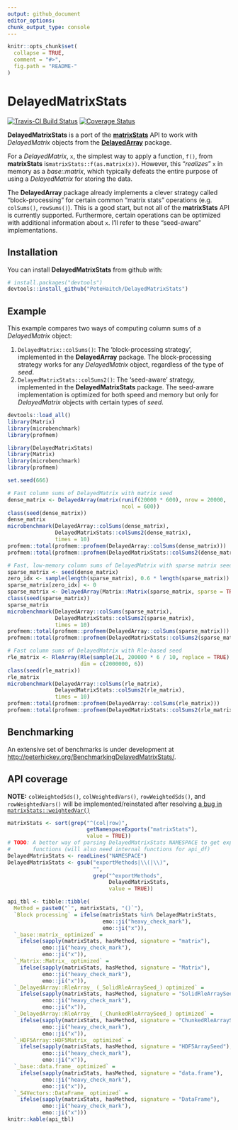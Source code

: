 ```yaml
---
output: github_document
editor_options: 
chunk_output_type: console
---
```


<!-- README.md is generated from README.Rmd. Please edit that file -->

```r
knitr::opts_chunk$set(
  collapse = TRUE,
  comment = "#>",
  fig.path = "README-"
)
```

# DelayedMatrixStats

[![Travis-CI Build Status](https://travis-ci.org/PeteHaitch/DelayedMatrixStats.svg?branch=master)](https://travis-ci.org/PeteHaitch/DelayedMatrixStats)
[![Coverage Status](https://codecov.io/gh/PeteHaitch/DelayedMatrixStats/branch/master/graph/badge.svg)](https://codecov.io/gh/PeteHaitch/DelayedMatrixStats)

**DelayedMatrixStats** is a port of the 
[**matrixStats**](https://CRAN.R-project.org/package=matrixStats) API to work 
with *DelayedMatrix* objects from the 
[**DelayedArray**](http://bioconductor.org/packages/DelayedArray/) package.

For a *DelayedMatrix*, `x`, the simplest way to apply a function, `f()`, from 
**matrixStats** is`matrixStats::f(as.matrix(x))`. However, this "*realizes*" 
`x` in memory as a *base::matrix*, which typically defeats the entire purpose 
of using a *DelayedMatrix* for storing the data.

The **DelayedArray** package already implements a clever strategy called 
"block-processing" for certain common "matrix stats" operations (e.g. 
`colSums()`, `rowSums()`). This is a good start, but not all of the 
**matrixStats** API is currently supported. Furthermore, certain operations can 
be optimized with additional information about `x`. I'll refer to these 
"seed-aware" implementations.

## Installation

You can install **DelayedMatrixStats** from github with:

```r
# install.packages("devtools")
devtools::install_github("PeteHaitch/DelayedMatrixStats")
```

## Example

This example compares two ways of computing column sums of a *DelayedMatrix* 
object:

1. `DelayedMatrix::colSums()`: The 'block-processing strategy', implemented in the **DelayedArray** package. The block-processing strategy works for any *DelayedMatrix* object, regardless of the type of *seed*.
2. `DelayedMatrixStats::colSums2()`: The 'seed-aware' strategy, implemented in the 
**DelayedMatrixStats** package. The seed-aware implementation is optimized for both speed and memory but only for *DelayedMatrix* objects with certain types of *seed*.

```r
devtools::load_all()
library(Matrix)
library(microbenchmark)
library(profmem)
```

```r
library(DelayedMatrixStats)
library(Matrix)
library(microbenchmark)
library(profmem)
```

```r
set.seed(666)

# Fast column sums of DelayedMatrix with matrix seed
dense_matrix <- DelayedArray(matrix(runif(20000 * 600), nrow = 20000,
                                    ncol = 600))
class(seed(dense_matrix))
dense_matrix
microbenchmark(DelayedArray::colSums(dense_matrix),
               DelayedMatrixStats::colSums2(dense_matrix),
               times = 10)
profmem::total(profmem::profmem(DelayedArray::colSums(dense_matrix)))
profmem::total(profmem::profmem(DelayedMatrixStats::colSums2(dense_matrix)))

# Fast, low-memory column sums of DelayedMatrix with sparse matrix seed
sparse_matrix <- seed(dense_matrix)
zero_idx <- sample(length(sparse_matrix), 0.6 * length(sparse_matrix))
sparse_matrix[zero_idx] <- 0
sparse_matrix <- DelayedArray(Matrix::Matrix(sparse_matrix, sparse = TRUE))
class(seed(sparse_matrix))
sparse_matrix
microbenchmark(DelayedArray::colSums(sparse_matrix),
               DelayedMatrixStats::colSums2(sparse_matrix),
               times = 10)
profmem::total(profmem::profmem(DelayedArray::colSums(sparse_matrix)))
profmem::total(profmem::profmem(DelayedMatrixStats::colSums2(sparse_matrix)))

# Fast column sums of DelayedMatrix with Rle-based seed
rle_matrix <- RleArray(Rle(sample(2L, 200000 * 6 / 10, replace = TRUE), 100),
                       dim = c(2000000, 6))
class(seed(rle_matrix))
rle_matrix
microbenchmark(DelayedArray::colSums(rle_matrix),
               DelayedMatrixStats::colSums2(rle_matrix),
               times = 10)
profmem::total(profmem::profmem(DelayedArray::colSums(rle_matrix)))
profmem::total(profmem::profmem(DelayedMatrixStats::colSums2(rle_matrix)))
```

## Benchmarking

An extensive set of benchmarks is under development at [http://peterhickey.org/BenchmarkingDelayedMatrixStats/](http://peterhickey.org/BenchmarkingDelayedMatrixStats/).

## API coverage

**NOTE:** `colWeightedSds()`, `colWeightedVars()`, `rowWeightedSds()`, and 
`rowWeightedVars()` will be implemented/reinstated after resolving 
[a bug in `matrixStats::weightedVar()`](https://github.com/HenrikBengtsson/matrixStats/issues/105)

```r
matrixStats <- sort(grep("^(col|row)", 
                         getNamespaceExports("matrixStats"), 
                         value = TRUE))
# TODO: A better way of parsing DelayedMatrixStats NAMESPACE to get exported 
#       functions (will also need internal functions for api_df)
DelayedMatrixStats <- readLines("NAMESPACE")
DelayedMatrixStats <- gsub("exportMethods|\\(|\\)", 
                           "",
                           grep("^exportMethods", 
                                DelayedMatrixStats, 
                                value = TRUE))

api_tbl <- tibble::tibble(
  Method = paste0("`", matrixStats, "()`"),
  `Block processing` = ifelse(matrixStats %in% DelayedMatrixStats,
                              emo::ji("heavy_check_mark"),
                              emo::ji("x")),
  `_base::matrix_ optimized` = 
    ifelse(sapply(matrixStats, hasMethod, signature = "matrix"), 
           emo::ji("heavy_check_mark"), 
           emo::ji("x")),
  `_Matrix::Matrix_ optimized` = 
    ifelse(sapply(matrixStats, hasMethod, signature = "Matrix"), 
           emo::ji("heavy_check_mark"), 
           emo::ji("x")),
  `_DelayedArray::RleArray_ (_SolidRleArraySeed_) optimized` = 
    ifelse(sapply(matrixStats, hasMethod, signature = "SolidRleArraySeed"),
           emo::ji("heavy_check_mark"), 
           emo::ji("x")),
  `_DelayedArray::RleArray_  (_ChunkedRleArraySeed_) optimized` = 
    ifelse(sapply(matrixStats, hasMethod, signature = "ChunkedRleArraySeed"),
           emo::ji("heavy_check_mark"), 
           emo::ji("x")),
  `_HDF5Array::HDF5Matrix_ optimized` = 
    ifelse(sapply(matrixStats, hasMethod, signature = "HDF5ArraySeed"),
           emo::ji("heavy_check_mark"), 
           emo::ji("x")),
  `_base::data.frame_ optimized` = 
    ifelse(sapply(matrixStats, hasMethod, signature = "data.frame"),
           emo::ji("heavy_check_mark"), 
           emo::ji("x")),
  `_S4Vectors::DataFrame_ optimized` =
    ifelse(sapply(matrixStats, hasMethod, signature = "DataFrame"),
           emo::ji("heavy_check_mark"), 
           emo::ji("x")))
knitr::kable(api_tbl)
```

